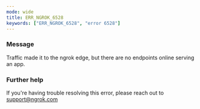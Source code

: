 ```yaml
---
mode: wide
title: ERR_NGROK_6528
keywords: ["ERR_NGROK_6528", "error 6528"]
---
```


### Message

Traffic made it to the ngrok edge, but there are no endpoints online serving an app.

### Further help

If you're having trouble resolving this error, please reach out to [support@ngrok.com](mailto:support@ngrok.com?subject=Help%20with%20ERR_NGROK_6528)
